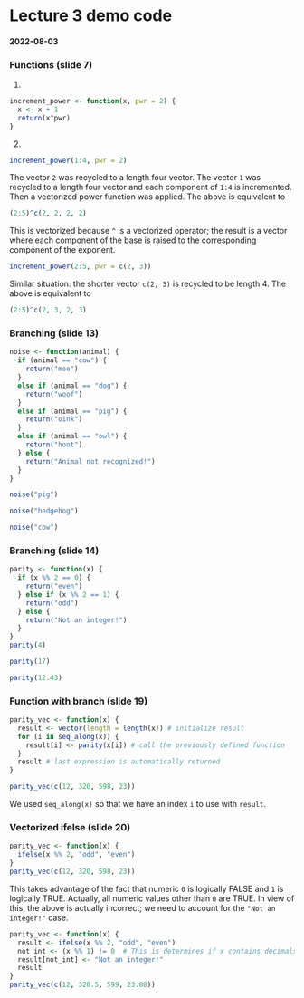 # Lecture 3 demo code

#### 2022-08-03

### Functions (slide 7)

1.  

```r
increment_power <- function(x, pwr = 2) {
  x <- x + 1
  return(x^pwr)
}
```

2.  

```r
increment_power(1:4, pwr = 2)
```

The vector `2` was recycled to a length four vector. The vector `1` was
recycled to a length four vector and each component of `1:4` is
incremented. Then a vectorized power function was applied. The above is
equivalent to

```r
(2:5)^c(2, 2, 2, 2)
```

This is vectorized because `^` is a vectorized operator; the result is a
vector where each component of the base is raised to the corresponding
component of the exponent.

```r
increment_power(2:5, pwr = c(2, 3))
```

Similar situation: the shorter vector `c(2, 3)` is recycled to be length
4. The above is equivalent to

```r
(2:5)^c(2, 3, 2, 3)
```

### Branching (slide 13)

```r
noise <- function(animal) {
  if (animal == "cow") {
    return("moo")
  }
  else if (animal == "dog") {
    return("woof")
  }
  else if (animal == "pig") {
    return("oink")
  }
  else if (animal == "owl") {
    return("hoot")
  } else {
    return("Animal not recognized!")
  }
}

noise("pig")
```

```r
noise("hedgehog")
```

```r
noise("cow")
```

### Branching (slide 14)

```r
parity <- function(x) {
  if (x %% 2 == 0) {
    return("even")
  } else if (x %% 2 == 1) {
    return("odd")
  } else {
    return("Not an integer!")
  }
}
parity(4)
```

```r
parity(17)
```

```r
parity(12.43)
```

### Function with branch (slide 19)

```r
parity_vec <- function(x) {
  result <- vector(length = length(x)) # initialize result
  for (i in seq_along(x)) {
    result[i] <- parity(x[i]) # call the previously defined function
  }
  result # last expression is automatically returned
}

parity_vec(c(12, 320, 598, 23))
```

We used `seq_along(x)` so that we have an index `i` to use with
`result`.

### Vectorized ifelse (slide 20)

```r
parity_vec <- function(x) {
  ifelse(x %% 2, "odd", "even")
}
parity_vec(c(12, 320, 598, 23))
```

This takes advantage of the fact that numeric `0` is logically FALSE and
`1` is logically TRUE. Actually, all numeric values other than `0` are
TRUE. In view of this, the above is actually incorrect; we need to
account for the `"Not an integer!"` case.

```r
parity_vec <- function(x) {
  result <- ifelse(x %% 2, "odd", "even")
  not_int <- (x %% 1) != 0  # This is determines if x contains decimals (not int)
  result[not_int] <- "Not an integer!"
  result
}
parity_vec(c(12, 320.5, 599, 23.88))
```
